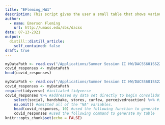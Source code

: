 ```yaml
---
title: "EFleming_HW1"
description: This script gives the user a small table that shows various categories of physical contact versus their perceived reaction to the COVID virus.
author:
  - name: Emerson Fleming
    url: http://umass.edu/sbs/dacss
date: 07-13-2021
output:
  distill::distill_article:
    self_contained: false
draft: true
---
```


```r
myDataPath <- read.csv("/Applications/Summer Session II HW/DACSS601SS22021/_data/covid-responses.tab - covid-responses.tab.csv", header=TRUE) 
covid_responses <- myDataPath
head(covid_responses)
```

```r
myDataPath <- read.csv("/Applications/Summer Session II HW/DACSS601SS22021/_data/covid-responses.tab - covid-responses.tab.csv", header=TRUE)
covid_responses <- myDataPath
require(tidyverse) #initiated tidyverse
covid_responses %>% #addressed my data set directly to begin consolidation efforts
    select(social, handshake, stores, curfew, perceivedreaction) %>% #implemented the following variables into my set
    na.omit() #omitted all of the "NA" variables.
    head(covid_responses, 10) #used the following function to generate a larger table
    covid_responses #used the following command to generate my table
knitr::opts_chunk$set(echo = FALSE)
```
